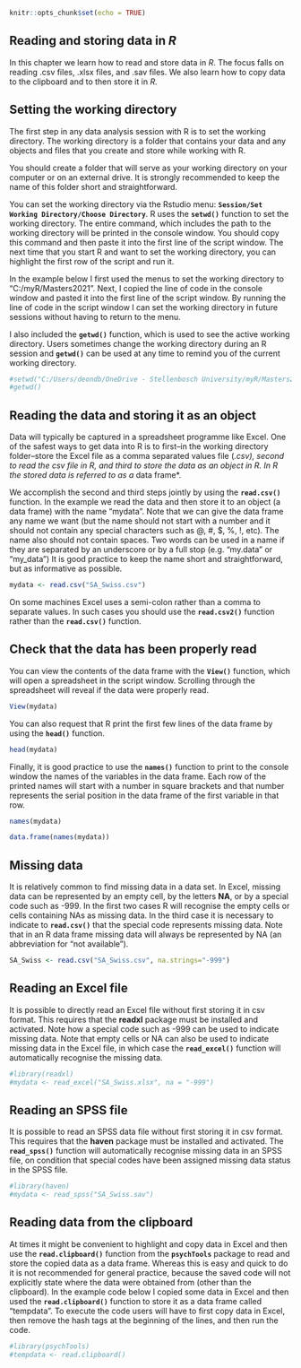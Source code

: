 ```r
knitr::opts_chunk$set(echo = TRUE)
```

## Reading and storing data in *R*

In this chapter we learn how to read and store data in *R*. The focus falls on reading .csv files, .xlsx files, and .sav files. We also learn how to copy data to the clipboard and to then store it in *R.*

## Setting the working directory

The first step in any data analysis session with R is to set the working directory. The working directory is a folder that contains your data and any objects and files that you create and store while working with R.

You should create a folder that will serve as your working directory on your computer or on an external drive. It is strongly recommended to keep the name of this folder short and straightforward.

You can set the working directory via the Rstudio menu: **`Session/Set Working Directory/Choose Directory`**. R uses the **`setwd()`** function to set the working directory. The entire command, which includes the path to the working directory will be printed in the console window. You should copy this command and then paste it into the first line of the script window. The next time that you start R and want to set the working directory, you can highlight the first row of the script and run it.

In the example below I first used the menus to set the working directory to "C:/myR/Masters2021". Next, I copied the line of code in the console window and pasted it into the first line of the script window. By running the line of code in the script window I can set the working directory in future sessions without having to return to the menu.

I also included the **`getwd()`** function, which is used to see the active working directory. Users sometimes change the working directory during an R session and **`getwd()`** can be used at any time to remind you of the current working directory.

```r
#setwd("C:/Users/deondb/OneDrive - Stellenbosch University/myR/Masters2021")
#getwd()
```

## Reading the data and storing it as an object

Data will typically be captured in a spreadsheet programme like Excel. One of the safest ways to get data into R is to first--in the working directory folder--store the Excel file as a comma separated values file (*.csv), second to read the csv file in R, and third to store the data as an object in R. In R the stored data is referred to as a* data frame\*.

We accomplish the second and third steps jointly by using the **`read.csv()`** function. In the example we read the data and then store it to an object (a data frame) with the name "mydata". Note that we can give the data frame any name we want (but the name should not start with a number and it should not contain any special characters such as \@, #, \$, %, !, etc). The name also should not contain spaces. Two words can be used in a name if they are separated by an underscore or by a full stop (e.g. "my.data" or "my_data") It is good practice to keep the name short and straightforward, but as informative as possible.

```r
mydata <- read.csv("SA_Swiss.csv")
```

On some machines Excel uses a semi-colon rather than a comma to separate values. In such cases you should use the **`read.csv2()`** function rather than the **`read.csv()`** function.

## Check that the data has been properly read

You can view the contents of the data frame with the **`View()`** function, which will open a spreadsheet in the script window. Scrolling through the spreadsheet will reveal if the data were properly read.

```r
View(mydata)
```

You can also request that R print the first few lines of the data frame by using the **`head()`** function.

```r
head(mydata)
```

Finally, it is good practice to use the **`names()`** function to print to the console window the names of the variables in the data frame. Each row of the printed names will start with a number in square brackets and that number represents the serial position in the data frame of the first variable in that row.

```r
names(mydata)

data.frame(names(mydata))
```

## Missing data

It is relatively common to find missing data in a data set. In Excel, missing data can be represented by an empty cell, by the letters **NA**, or by a special code such as -999. In the first two cases R will recognise the empty cells or cells containing NAs as missing data. In the third case it is necessary to indicate to **`read.csv()`** that the special code represents missing data. Note that in an R data frame missing data will always be represented by NA (an abbreviation for "not available").

```r
SA_Swiss <- read.csv("SA_Swiss.csv", na.strings="-999")
```

## Reading an Excel file

It is possible to directly read an Excel file without first storing it in csv format. This requires that the **readxl** package must be installed and activated. Note how a special code such as -999 can be used to indicate missing data. Note that empty cells or NA can also be used to indicate missing data in the Excel file, in which case the **`read_excel()`** function will automatically recognise the missing data.

```r
#library(readxl)
#mydata <- read_excel("SA_Swiss.xlsx", na = "-999")
```

## Reading an SPSS file

It is possible to read an SPSS data file without first storing it in csv format. This requires that the **haven** package must be installed and activated. The **`read_spss()`** function will automatically recognise missing data in an SPSS file, on condition that special codes have been assigned missing data status in the SPSS file.

```r
#library(haven)
#mydata <- read_spss("SA_Swiss.sav")
```

## Reading data from the clipboard

At times it might be convenient to highlight and copy data in Excel and then use the **`read.clipboard()`** function from the **`psychTools`** package to read and store the copied data as a data frame. Whereas this is easy and quick to do it is not recommended for general practice, because the saved code will not explicitly state where the data were obtained from (other than the clipboard). In the example code below I copied some data in Excel and then used the **`read.clipboard()`** function to store it as a data frame called "tempdata". To execute the code users will have to first copy data in Excel, then remove the hash tags at the beginning of the lines, and then run the code.

```r
#library(psychTools)
#tempdata <- read.clipboard()
```
